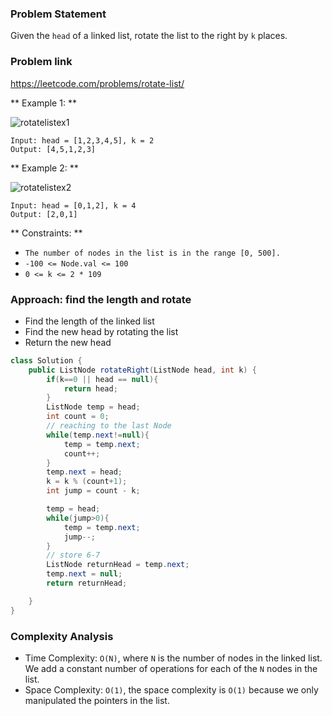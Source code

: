 
### Problem Statement

Given the `head` of a linked list, rotate the list to the right by `k` places.

### Problem link

https://leetcode.com/problems/rotate-list/

** Example 1: **

![rotatelistex1](https://assets.leetcode.com/uploads/2020/11/13/rotate1.jpg)

```
Input: head = [1,2,3,4,5], k = 2
Output: [4,5,1,2,3]
```

** Example 2: **

![rotatelistex2](https://assets.leetcode.com/uploads/2020/11/13/roate2.jpg)

```
Input: head = [0,1,2], k = 4
Output: [2,0,1]
```

** Constraints: **

- `The number of nodes in the list is in the range [0, 500].`
- `-100 <= Node.val <= 100`
- `0 <= k <= 2 * 109`

### Approach: find the length and rotate

- Find the length of the linked list
- Find the new head by rotating the list
- Return the new head

<Tabs>
<TabItem value="java" label="Java">

```java showLineNumbers
class Solution {
    public ListNode rotateRight(ListNode head, int k) {
        if(k==0 || head == null){
            return head;
        }
        ListNode temp = head;
        int count = 0;
        // reaching to the last Node
        while(temp.next!=null){
            temp = temp.next;
            count++;
        }
        temp.next = head;
        k = k % (count+1);
        int jump = count - k;

        temp = head;
        while(jump>0){
            temp = temp.next;
            jump--;
        }
        // store 6-7
        ListNode returnHead = temp.next;
        temp.next = null;
        return returnHead;

    }
}

```

</TabItem>
</Tabs>

### Complexity Analysis

- Time Complexity: `O(N)`, where `N` is the number of nodes in the linked list. We add a constant number of operations for each of the `N` nodes in the list.
- Space Complexity: `O(1)`, the space complexity is `O(1)` because we only manipulated the pointers in the list.
